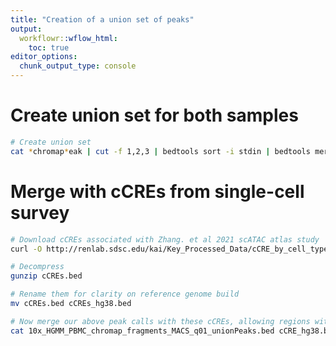 ```yaml
---
title: "Creation of a union set of peaks"
output:
  workflowr::wflow_html:
    toc: true
editor_options:
  chunk_output_type: console
---
```


# Create union set for both samples

```bash
# Create union set
cat *chromap*eak | cut -f 1,2,3 | bedtools sort -i stdin | bedtools merge -i stdin > 10x_HGMM_PBMC_chromap_fragments_MACS_q01_unionPeaks.bed
```

# Merge with cCREs from single-cell survey

```bash
# Download cCREs associated with Zhang. et al 2021 scATAC atlas study
curl -O http://renlab.sdsc.edu/kai/Key_Processed_Data/cCRE_by_cell_type/cCREs.bed.gz

# Decompress
gunzip cCREs.bed

# Rename them for clarity on reference genome build
mv cCREs.bed cCREs_hg38.bed

# Now merge our above peak calls with these cCREs, allowing regions within 100bp to merge
cat 10x_HGMM_PBMC_chromap_fragments_MACS_q01_unionPeaks.bed cCRE_hg38.bed | bedtools sort -i stdin | bedtools merge -d 100 -i stdin > cCRE_hg38_10x_HGMM_PBMC_chromap_fragments_MACS_q01_unionPeaks_merge100.bed
```

